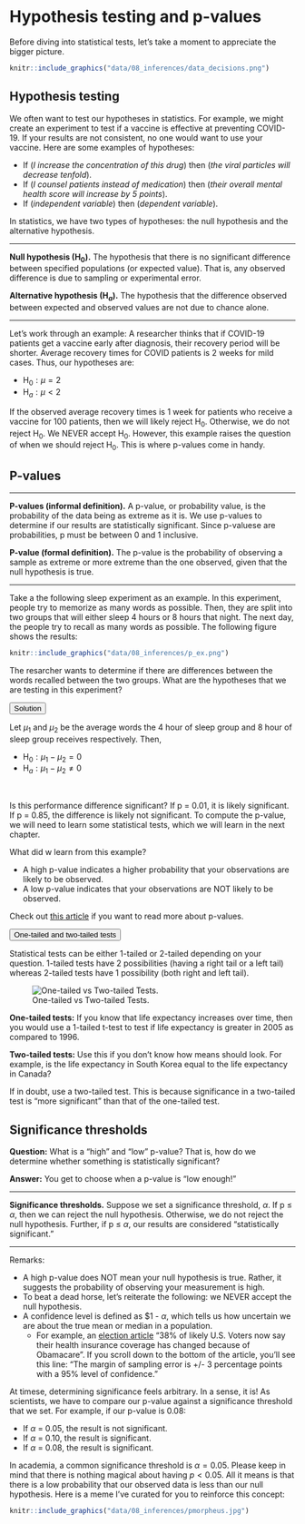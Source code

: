 # Hypothesis testing and p-values

Before diving into statistical tests, let’s take a moment to appreciate the bigger picture.

```r
knitr::include_graphics("data/08_inferences/data_decisions.png")
```

## Hypothesis testing

We often want to test our hypotheses in statistics. For example, we might create an experiment to test if a vaccine is effective at preventing COVID-19. If your results are not consistent, no one would want to use your vaccine. Here are some examples of hypotheses:

- If (*I increase the concentration of this drug*) then (*the viral particles will decrease tenfold*).
- If (*I counsel patients instead of medication*) then (*their overall mental health score will increase by 5 points*).
- If (*independent variable*) then (*dependent variable*).

In statistics, we have two types of hypotheses: the null hypothesis and the alternative hypothesis.

---

**Null hypothesis (H$_0$).** The hypothesis that there is no significant difference between specified populations (or expected value). That is, any observed difference is due to sampling or experimental error.

**Alternative hypothesis (H$_a$).** The hypothesis that the difference observed between expected and observed values are not due to chance alone.

---

Let's work through an example: A researcher thinks that if COVID-19 patients get a vaccine early after diagnosis, their recovery period will be shorter. Average recovery times for COVID patients is 2 weeks for mild cases. Thus, our hypotheses are:

- H$_0: \mu = 2$
- H$_a: \mu < 2$

If the observed average recovery times is 1 week for patients who receive a vaccine for 100 patients, then we will likely reject H$_0$. Otherwise, we do not reject H$_0$. We NEVER accept H$_0$. However, this example raises the question of when we should reject H$_0$. This is where p-values come in handy.


## P-values

---

**P-values (informal definition).** A p-value, or probability value, is the probability of the data being as extreme as it is. We use p-values to determine if our results are statistically significant. Since p-valuese are probabilities, p must be between 0 and 1 inclusive.

**P-value (formal definition).** The p-value is the probability of observing a sample as extreme or more extreme than the one observed, given that the null hypothesis is true.

---

Take a the following sleep experiment as an example. In this experiment, people try to memorize as many words as possible. Then, they are split into two groups that will either sleep 4 hours or 8 hours that night. The next day, the people try to recall as many words as possible. The following figure shows the results:

```r
knitr::include_graphics("data/08_inferences/p_ex.png")
```

The resarcher wants to determine if there are differences between the words recalled between the two groups. What are the hypotheses that we are testing in this experiment?

<button class="collapsible">Solution</button>
<div class="collapse_content">
Let $\mu_1$ and $\mu_2$ be the average words the 4 hour of sleep group and 8 hour of sleep group receives respectively. Then,

- H$_0: \mu_1 - \mu_2 = 0$
- H$_a: \mu_1 - \mu_2 \neq 0$
</div>

<br>

Is this performance difference significant? If p = 0.01, it is likely significant. If p = 0.85, the difference is likely not significant. To compute the p-value, we will need to learn some statistical tests, which we will learn in the next chapter.

What did w learn from this example?

- A high p-value indicates a higher probability that your observations are likely to be observed.
- A low p-value indicates that your observations are NOT likely to be observed.

Check out [this article](https://towardsdatascience.com/p-values-explained-by-data-scientist-f40a746cfc8) if you want to read more about p-values.


<button class="collapsible">One-tailed and two-tailed tests</button>
<div class="collapse_content">

Statistical tests can be either 1-tailed or 2-tailed depending on your question. 1-tailed
tests have 2 possibilities (having a right tail or a left tail) whereas 2-tailed tests have 1 possibility (both right and left tail).

![One-tailed vs Two-tailed Tests.](assets/Images/Tailed T tests.png)

**One-tailed tests:** If you know that life expectancy increases over time, then you would
use a 1-tailed t-test to test if life expectancy is greater in 2005 as compared to 1996.

**Two-tailed tests:** Use this if you don’t know how means should look. For example, is
the life expectancy in South Korea equal to the life expectancy in Canada?

If in doubt, use a two-tailed test. This is because significance in a two-tailed test is
“more significant” than that of the one-tailed test.

</div>


## Significance thresholds

**Question:** What is a “high” and “low” p-value? That is, how do we determine whether something is statistically significant?

**Answer:** You get to choose when a p-value is “low enough!"

---

**Significance thresholds.** Suppose we set a significance threshold, $\alpha$. If p ≤ $\alpha$, then we can reject the null hypothesis. Otherwise, we do not reject the null hypothesis. Further, if p ≤ $\alpha$, our results are considered "statistically significant."

---

Remarks:

- A high p-value does NOT mean your null hypothesis is true. Rather, it suggests the probability of observing your measurement is high.
- To beat a dead horse, let's reiterate the following: we NEVER accept the null hypothesis.
- A confidence level is defined as $1 - $\alpha$, which tells us how uncertain we are about the true mean or median in a population.
  - For example, an [election article](https://www.rasmussenreports.com/public_content/politics/current_events/healthcare/health_care_law_aug07) “38% of likely U.S. Voters now say their health insurance coverage has changed because of Obamacare”. If you scroll down to the bottom of the article, you’ll see this line: "The margin of sampling error is +/- 3 percentage points with a 95% level of confidence."

At timese, determining significance feels arbitrary. In a sense, it is! As scientists, we have to compare our p-value against a significance threshold that we set. For example, if our p-value is 0.08:

- If $\alpha$ = 0.05, the result is not significant.
- If $\alpha$ = 0.10, the result is significant.
- If $\alpha$ = 0.08, the result is significant.

In academia, a common significance threshold is $\alpha = 0.05$. Please keep in mind that there is nothing magical about having $p < 0.05$. All it means is that there is a low probability that our observed data is less than our null hypothesis. Here is a meme I've curated for you to reinforce this concept:

```r
knitr::include_graphics("data/08_inferences/pmorpheus.jpg")
```


<script>
iFrameResize({}, ".interactive");
  
var coll = document.getElementsByClassName("collapsible");
for (var i = 0; i < coll.length; i++) {
  coll[i].addEventListener("click", function() {
    this.classList.toggle("active");
    var content = this.nextElementSibling;
    if (content.style.maxHeight){
      content.style.maxHeight = null;
      setTimeout(function() {
        content.style.paddingTop = "0";
        content.style.paddingBottom = "0";
      }, 250)
    } else {
      content.style.paddingTop = "15px";
      content.style.paddingBottom = "10px";
      content.style.maxHeight = content.scrollHeight + "px";
    } 
  });
}
</script>
